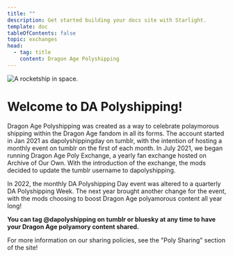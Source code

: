 ```yaml
---
title: ""
description: Get started building your docs site with Starlight.
template: doc
tableOfContents: false
topic: exchanges
head:
  - tag: title
    content: Dragon Age Polyshipping
---
```



<Image src={banner} alt="A rocketship in space." data-zoom-off />
<Countdown client:load />

<h1>Welcome to DA Polyshipping!</h1>

Dragon Age Polyshipping was created as a way to celebrate polaymorous shipping
within the Dragon Age fandom in all its forms. The account started in Jan 2021
as dapolyshippingday on tumblr, with the intention of hosting a monthly event on
tumblr on the first of each month. In July 2021, we began running Dragon Age
Poly Exchange, a yearly fan exchange hosted on Archive of Our Own. With the
introduction of the exchange, the mods decided to update the tumblr username to
dapolyshipping.

In 2022, the monthly DA Polyshipping Day event was altered to a quarterly DA
Polyshipping Week. The next year brought another change for the event, with the
mods choosing to boost Dragon Age polyamorous content all year long!

<p>
  <strong>
    You can tag @dapolyshipping on tumblr or bluesky at any time to have your
    Dragon Age polyamory content shared.
  </strong>
</p>

<p>
  For more information on our sharing policies, see the "Poly Sharing" section
  of the site!
</p>
